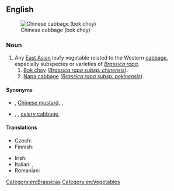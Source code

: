 ==English==
{{slim-wikipedia}}
[[Image:Bokchoy.jpg|thumb|Chinese cabbage (bok choy)]]

===Noun===
{{en-noun|-|s}}

# Any [[East Asian]] leafy vegetable related to the Western [[cabbage]], especially subspecies or varieties of ''[[Brassica rapa]]''.
## [[bok choy|Bok choy]] (''[[Brassica rapa subsp. chinensis]]'').
## [[napa cabbage|Napa cabbage]] (''[[Brassica rapa subsp. pekinensis]]'').

====Synonyms====
* {{sense|bok choy}} {{vern|Chinese chard}}, [[Chinese mustard]], {{vern|celery mustard}}, {{vern|spoon cabbage}}
* {{sense|napa cabbage}} {{vern|nappa cabbage}}, {{vern|Korean cabbage}}, [[celery cabbage]], {{vern|wombok}} {{q|Australia}}

====Translations====
{{trans-top|leafy vegetable}}
* Czech: {{t|cs|čínské zelí|n}}
* Finnish: {{t+|fi|kiinankaali}}
{{trans-mid}}
* Irish: {{t|ga|cabáiste Síneach|m}}
* Italian: {{t|it|cavolo di Pechino|m}}, {{t|it|cavolo cinese|m}}
* Romanian: {{t|ro|varză chinezească|f}}
{{trans-bottom}}

{{trans-see|bok choy}}

{{trans-see|napa cabbage}}

[[Category:en:Brassicas]]
[[Category:en:Vegetables]]